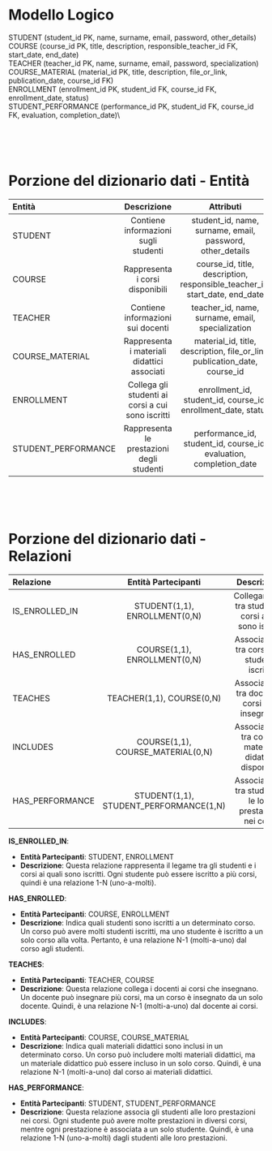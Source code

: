 # Modello Logico

STUDENT (student_id PK, name, surname, email, password, other_details)\
COURSE (course_id PK, title, description, responsible_teacher_id FK, start_date, end_date)\
TEACHER (teacher_id PK, name, surname, email, password, specialization)\
COURSE_MATERIAL (material_id PK, title, description, file_or_link, publication_date, course_id FK)\
ENROLLMENT (enrollment_id PK, student_id FK, course_id FK, enrollment_date, status)\
STUDENT_PERFORMANCE (performance_id PK, student_id FK, course_id FK, evaluation, completion_date)\

<br />
<br />
<br />

# Porzione del dizionario dati - Entità

| Entità              |                    Descrizione                    |                                  Attributi                                  | Identificatori |
| :------------------ | :-----------------------------------------------: | :-------------------------------------------------------------------------: | :------------: |
| STUDENT             |       Contiene informazioni sugli studenti        |          student_id, name, surname, email, password, other_details          | Codice Fiscale |
| COURSE              |          Rappresenta i corsi disponibili          | course_id, title, description, responsible_teacher_id, start_date, end_date |   course_id    |
| TEACHER             |         Contiene informazioni sui docenti         |              teacher_id, name, surname, email, specialization               |   teacher_id   |
| COURSE_MATERIAL     |    Rappresenta i materiali didattici associati    | material_id, title, description, file_or_link, publication_date, course_id  |  material_id   |
| ENROLLMENT          | Collega gli studenti ai corsi a cui sono iscritti |        enrollment_id, student_id, course_id, enrollment_date, status        | enrollment_id  |
| STUDENT_PERFORMANCE |     Rappresenta le prestazioni degli studenti     |     performance_id, student_id, course_id, evaluation, completion_date      | performance_id |

<br />
<br />
<br />

# Porzione del dizionario dati - Relazioni

| Relazione       |          Entità Partecipanti           |                        Descrizione                        |          Attributi          |
| :-------------- | :------------------------------------: | :-------------------------------------------------------: | :-------------------------: |
| IS_ENROLLED_IN  |     STUDENT(1,1), ENROLLMENT(0,N)      |   Collegamento tra studenti e corsi a cui sono iscritti   |                             |
| HAS_ENROLLED    |      COURSE(1,1), ENROLLMENT(0,N)      |      Associazione tra corsi e gli studenti iscritti       |   enrollment_date, status   |
| TEACHES         |       TEACHER(1,1), COURSE(0,N)        |      Associazione tra docenti e corsi che insegnano       |                             |
| INCLUDES        |   COURSE(1,1), COURSE_MATERIAL(0,N)    | Associazione tra corsi e materiali didattici disponibili  |                             |
| HAS_PERFORMANCE | STUDENT(1,1), STUDENT_PERFORMANCE(1,N) | Associazione tra studenti e le loro prestazioni nei corsi | evaluation, completion_date |

**IS_ENROLLED_IN**:

- **Entità Partecipanti**: STUDENT, ENROLLMENT
- **Descrizione**: Questa relazione rappresenta il legame tra gli studenti e i corsi ai quali sono iscritti. Ogni studente può essere iscritto a più corsi, quindi è una relazione 1-N (uno-a-molti).

**HAS_ENROLLED**:

- **Entità Partecipanti**: COURSE, ENROLLMENT
- **Descrizione**: Indica quali studenti sono iscritti a un determinato corso. Un corso può avere molti studenti iscritti, ma uno studente è iscritto a un solo corso alla volta. Pertanto, è una relazione N-1 (molti-a-uno) dal corso agli studenti.

**TEACHES**:

- **Entità Partecipanti**: TEACHER, COURSE
- **Descrizione**: Questa relazione collega i docenti ai corsi che insegnano. Un docente può insegnare più corsi, ma un corso è insegnato da un solo docente. Quindi, è una relazione N-1 (molti-a-uno) dal docente ai corsi.

**INCLUDES**:

- **Entità Partecipanti**: COURSE, COURSE_MATERIAL
- **Descrizione**: Indica quali materiali didattici sono inclusi in un determinato corso. Un corso può includere molti materiali didattici, ma un materiale didattico può essere incluso in un solo corso. Quindi, è una relazione N-1 (molti-a-uno) dal corso ai materiali didattici.

**HAS_PERFORMANCE**:

- **Entità Partecipanti**: STUDENT, STUDENT_PERFORMANCE
- **Descrizione**: Questa relazione associa gli studenti alle loro prestazioni nei corsi. Ogni studente può avere molte prestazioni in diversi corsi, mentre ogni prestazione è associata a un solo studente. Quindi, è una relazione 1-N (uno-a-molti) dagli studenti alle loro prestazioni.
